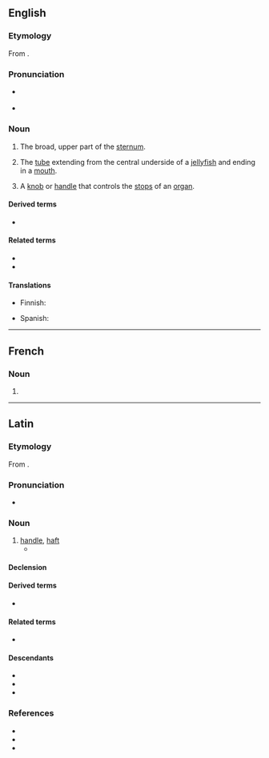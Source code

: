 ==English==
{{wikipedia}}

===Etymology===
{{root|en|ine-pro|*(s)meh₂-}}
From {{uder|en|la|manūbrium||handle}}.

===Pronunciation===
* {{a|US}} {{IPA|en|/məˈnubɹiəm/}}
* {{a|UK}} {{IPA|en|/məˈnjuːbɹiəm/}}

===Noun===
{{en-noun|manubria|s}}

# {{lb|en|skeleton}} The broad, upper part of the [[sternum]].
# {{lb|en|zoology}} The [[tube]] extending from the central underside of a [[jellyfish]] and ending in a [[mouth]].
# A [[knob]] or [[handle]] that controls the [[stop]]s of an [[organ]].

====Derived terms====
* {{l|en|manubrial}}

====Related terms====
* {{l|en|manubriate}}
* {{l|en|manubriated}}

====Translations====
{{trans-top|broad, upper part of the sternum}}
* Finnish: {{t|fi|[[rintalasta|rintalastan]] [[kahva]]}}
{{trans-mid}}
* Spanish: {{t+|es|manubrio|m}}
{{trans-bottom}}

{{trans-top|tube extending from the central underside of a jellyfish}}
{{trans-mid}}
{{trans-bottom}}

----

==French==

===Noun===
{{fr-noun|m}}

# {{l|en|manubrium}}

----

==Latin==

===Etymology===
From {{m|la|manus||hand}}.

===Pronunciation===
* {{la-IPA|manubrium}}

===Noun===
{{la-noun|manubrium<2>}}

# [[handle]], [[haft]]
#* {{Q|la|Plautus|Epidicus|525|quote=is etiam sese sapere memorat: malleum / sapientiorem vidi excusso manubrio.|notes=[[w:Iambic_trimeter#Latin_iambic_senarius|iambic senarius]]|trans=He too declares that he is a wise man! that the hammer, forsooth, should be wiser than the '''handle'''.|transauthor=Henry Thomas Riley|transyear=1912}}

====Declension====
{{la-ndecl|manubrium<2>}}

====Derived terms====
* {{l|la|eximere alicui ex manu manubrium}}

====Related terms====
* {{l|la|manus}}

====Descendants====
* {{desc|en|manubrium}}
* {{desc|it|manubrio}}
* {{desc|es|manubrio}}

===References===
* {{R:L&S}}
* {{R:Elementary Lewis}}
* {{R:Gaffiot}}